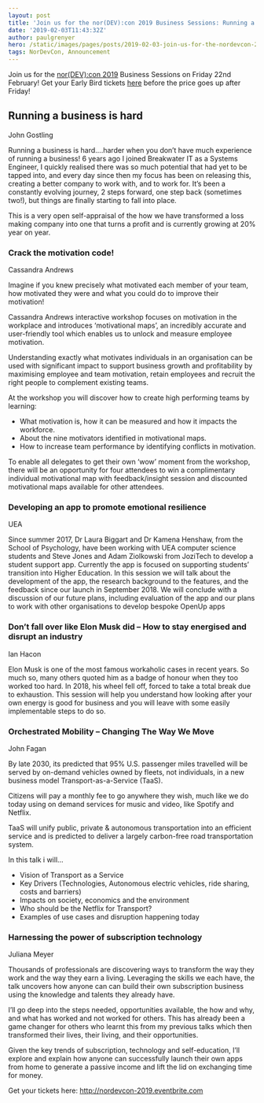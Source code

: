 ```yaml
---
layout: post
title: 'Join us for the nor(DEV):con 2019 Business Sessions: Running a business is hard!'
date: '2019-02-03T11:43:32Z'
author: paulgrenyer
hero: /static/images/pages/posts/2019-02-03-join-us-for-the-nordevcon-2019-business-sessions-running-a-business-is-hard/hero.jpg
tags: NorDevCon, Announcement
---
```


Join us for the [nor(DEV):con 2019](http://nordevcon.com) Business Sessions on Friday 22nd February! Get your Early Bird tickets [here](http://nordevcon-2019.eventbrite.com) before the price goes up after Friday!

## Running a business is hard

John Gostling

Running a business is hard….harder when you don’t have much experience of running a business! 6 years ago I joined Breakwater IT as a Systems Engineer, I quickly realised there was so much potential that had yet to be tapped into, and every day since then my focus has been on releasing this, creating a better company to work with, and to work for. It’s been a constantly evolving journey, 2 steps forward, one step back (sometimes two!), but things are finally starting to fall into place.

This is a very open self-appraisal of the how we have transformed a loss making company into one that turns a profit and is currently growing at 20% year on year.

### Crack the motivation code!

Cassandra Andrews

Imagine if you knew precisely what motivated each member of your team, how motivated they were and what you could do to improve their motivation!

Cassandra Andrews interactive workshop focuses on motivation in the workplace and introduces ‘motivational maps’, an incredibly accurate and user-friendly tool which enables us to unlock and measure employee motivation.

Understanding exactly what motivates individuals in an organisation can be used with significant impact to support business growth and profitability by maximising employee and team motivation, retain employees and recruit the right people to complement existing teams.

At the workshop you will discover how to create high performing teams by learning:

- What motivation is, how it can be measured and how it impacts the workforce.
- About the nine motivators identified in motivational maps.
- How to increase team performance by identifying conflicts in motivation.

To enable all delegates to get their own ‘wow’ moment from the workshop, there will be an opportunity for four attendees to win a complimentary individual motivational map with feedback/insight session and discounted motivational maps available for other attendees.

### Developing an app to promote emotional resilience

UEA

Since summer 2017, Dr Laura Biggart and Dr Kamena Henshaw, from the School of Psychology, have been working with UEA computer science students and Steve Jones and Adam Ziolkowski from JoziTech to develop a student support app. Currently the app is focused on supporting students’ transition into Higher Education. In this session we will talk about the development of the app, the research background to the features, and the feedback since our launch in September 2018. We will conclude with a discussion of our future plans, including evaluation of the app and our plans to work with other organisations to develop bespoke OpenUp apps

### Don’t fall over like Elon Musk did – How to stay energised and disrupt an industry

Ian Hacon

Elon Musk is one of the most famous workaholic cases in recent years. So much so, many others quoted him as a badge of honour when they too worked too hard. In 2018, his wheel fell off, forced to take a total break due to exhaustion. This session will help you understand how looking after your own energy is good for business and you will leave with some easily implementable steps to do so.

### Orchestrated Mobility – Changing The Way We Move

John Fagan

By late 2030, its predicted that 95% U.S. passenger miles travelled will be served by on-demand vehicles owned by fleets, not individuals, in a new business model Transport-as-a-Service (TaaS).

Citizens will pay a monthly fee to go anywhere they wish, much like we do today using on demand services for music and video, like Spotify and Netflix.

TaaS will unify public, private & autonomous transportation into an efficient service and is predicted to deliver a largely carbon-free road transportation system.

In this talk i will…

- Vision of Transport as a Service
- Key Drivers (Technologies, Autonomous electric vehicles, ride sharing, costs and barriers)
- Impacts on society, economics and the environment
- Who should be the Netflix for Transport?
- Examples of use cases and disruption happening today

### Harnessing the power of subscription technology

Juliana Meyer

Thousands of professionals are discovering ways to transform the way they work and the way they earn a living. Leveraging the skills we each have, the talk uncovers how anyone can can build their own subscription business using the knowledge and talents they already have.

I’ll go deep into the steps needed, opportunities available, the how and why, and what has worked and not worked for others. This has already been a game changer for others who learnt this from my previous talks which then transformed their lives, their living, and their opportunities.

Given the key trends of subscription, technology and self-education, I’ll explore and explain how anyone can successfully launch their own apps from home to generate a passive income and lift the lid on exchanging time for money.

Get your tickets here: <http://nordevcon-2019.eventbrite.com>